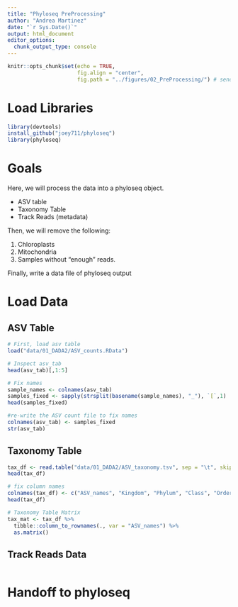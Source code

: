 ```yaml
---
title: "Phyloseq PreProcessing"
author: "Andrea Martinez"
date: "`r Sys.Date()`"
output: html_document
editor_options: 
  chunk_output_type: console
---
```


```r
knitr::opts_chunk$set(echo = TRUE,
                      fig.align = "center", 
                      fig.path = "../figures/02_PreProcessing/") # send any figure output to this folder
```

# Load Libraries
```r
library(devtools)
install_github("joey711/phyloseq")
library(phyloseq)
```


# Goals

Here, we will process the data into a phyloseq object.

- ASV table
- Taxonomy Table
- Track Reads (metadata)

Then, we will remove the following:

1. Chloroplasts
2. Mitochondria
3. Samples without "enough" reads.

Finally, write a data file of phyloseq output

# Load Data

## ASV Table
```r
# First, load asv table
load("data/01_DADA2/ASV_counts.RData")

# Inspect asv_tab
head(asv_tab)[,1:5]

# Fix names
sample_names <- colnames(asv_tab)
samples_fixed <- sapply(strsplit(basename(sample_names), "_"), `[`,1)
head(samples_fixed)

#re-write the ASV count file to fix names
colnames(asv_tab) <- samples_fixed
str(asv_tab)
```

## Taxonomy Table
```r
tax_df <- read.table("data/01_DADA2/ASV_taxonomy.tsv", sep = "\t", skip = 1)
head(tax_df)

# fix column names
colnames(tax_df) <- c("ASV_names", "Kingdom", "Phylum", "Class", "Order", "Family", "Genus", "Species", "ASV", "ASVseq")
head(tax_df)

# Taxonomy Table Matrix
tax_mat <- tax_df %>%
  tibble::column_to_rownames(., var = "ASV_names") %>%
  as.matrix()
```

## Track Reads Data
```r

```

# Handoff to phyloseq
```r

```
